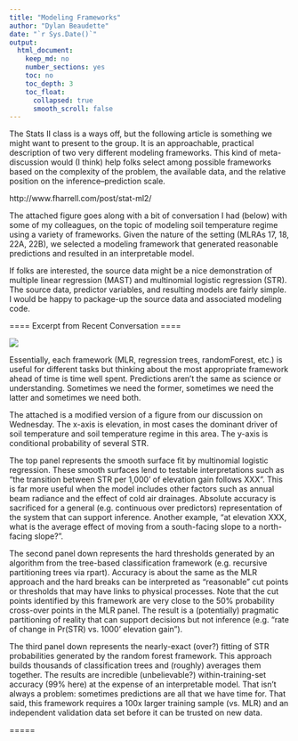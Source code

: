 ```yaml
---
title: "Modeling Frameworks"
author: "Dylan Beaudette"
date: "`r Sys.Date()`"
output:
  html_document:
    keep_md: no
    number_sections: yes
    toc: no
    toc_depth: 3
    toc_float:
      collapsed: true
      smooth_scroll: false
---
```


The Stats II class is a ways off, but the following article is something we might want to present to the group. It is an approachable, practical description of two very different modeling frameworks. This kind of meta-discussion would (I think) help folks select among possible frameworks based on the complexity of the problem, the available data, and the relative position on the inference--prediction scale.


http://www.fharrell.com/post/stat-ml2/


The attached figure goes along with a bit of conversation I had (below) with some of my colleagues, on the topic of modeling soil temperature regime using a variety of frameworks. Given the nature of the setting (MLRAs 17, 18, 22A, 22B), we selected a modeling framework that generated reasonable predictions and resulted in an interpretable model.

If folks are interested, the source data might be a nice demonstration of multiple linear regression (MAST) and multinomial logistic regression (STR). The source data, predictor variables, and resulting models are fairly simple. I would be happy to package-up the source data and associated modeling code.


==== 
Excerpt from Recent Conversation
====

![](str_vs_elev-model-comparison.png)

Essentially, each framework (MLR, regression trees, randomForest, etc.) is useful for different tasks but thinking about the most appropriate framework ahead of time is time well spent. Predictions aren't the same as science or understanding. Sometimes we need the former, sometimes we need the latter and sometimes we need both.

The attached is a modified version of a figure from our discussion on Wednesday. The x-axis is elevation, in most cases the dominant driver of soil temperature and soil temperature regime in this area. The y-axis is conditional probability of several STR.

The top panel represents the smooth surface fit by multinomial logistic regression. These smooth surfaces lend to testable interpretations such as "the transition between STR per 1,000' of elevation gain follows XXX". This is far more useful when the model includes other factors such as annual beam radiance and the effect of cold air drainages. Absolute accuracy is sacrificed for a general (e.g. continuous over predictors) representation of the system that can support inference. Another example, "at elevation XXX, what is the average effect of moving from a south-facing slope to a north-facing slope?".

The second panel down represents the hard thresholds generated by an algorithm from the tree-based classification framework (e.g. recursive partitioning trees via rpart). Accuracy is about the same as the MLR approach and the hard breaks can be interpreted as "reasonable" cut points or thresholds that may have links to physical processes. Note that the cut points identified by this framework are very close to the 50% probability cross-over points in the MLR panel. The result is a (potentially) pragmatic partitioning of reality that can support decisions but not inference (e.g. "rate of change in Pr(STR) vs. 1000' elevation gain").

The third panel down represents the nearly-exact (over?) fitting of STR probabilities generated by the random forest framework. This approach builds thousands of classification trees and (roughly) averages them together. The results are incredible (unbelievable?) within-training-set accuracy (99% here) at the expense of an interpretable model. That isn't always a problem: sometimes predictions are all that we have time for. That said, this framework requires a 100x larger training sample (vs. MLR) and an independent validation data set before it can be trusted on new data.

=====
